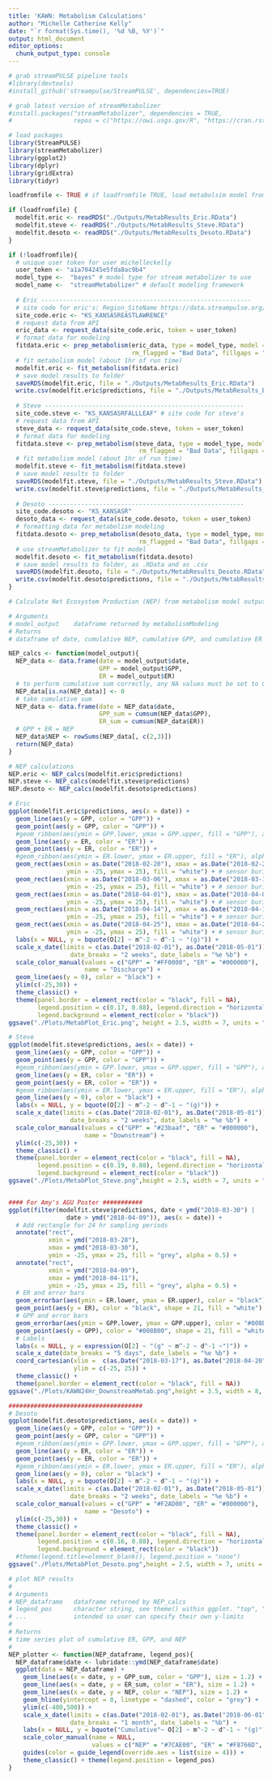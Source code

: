 ```yaml
---
title: 'KAWN: Metabolism Calculations'
author: "Michelle Catherine Kelly"
date: "`r format(Sys.time(), '%d %B, %Y')`"
output: html_document
editor_options: 
  chunk_output_type: console
---
```


```r
# grab streamPULSE pipeline tools
#library(devtools)
#install_github('streampulse/StreamPULSE', dependencies=TRUE)

# grab latest version of streamMetabolizer
#install.packages("streamMetabolizer", dependencies = TRUE, 
#                 repos = c("https://owi.usgs.gov/R", "https://cran.rstudio.com"))

# load packages
library(StreamPULSE)
library(streamMetabolizer)
library(ggplot2)
library(dplyr)
library(gridExtra)
library(tidyr)
```

```r
loadfromfile <- TRUE # if loadfromfile TRUE, load metabolsim model from saved RData file

if (loadfromfile) {
  modelfit.eric <- readRDS("./Outputs/MetabResults_Eric.RData")
  modelfit.steve <- readRDS("./Outputs/MetabResults_Steve.RData")
  modelfit.desoto <- readRDS("./Outputs/MetabResults_Desoto.RData")
}
```

```r
if (!loadfromfile){
  # unique user token for user michelleckelly
  user_token <- "a1a704245e5fda8ac9b4" 
  model_type <-  "bayes" # model type for stream metabolizer to use
  model_name <-  "streamMetabolizer" # default modeling framework
  
  # Eric ----------------------------------------------------------
  # site code for eric's: Region_SiteName https://data.streampulse.org/sitelist
  site_code.eric <- "KS_KANSASREASTLAWRENCE"
  # request data from API
  eric_data <- request_data(site_code.eric, token = user_token) 
  # format data for modeling
  fitdata.eric <- prep_metabolism(eric_data, type = model_type, model = model_name,
                                  rm_flagged = "Bad Data", fillgaps = "interpolation")
  # fit metabolism model (about 1hr of run time)
  modelfit.eric <- fit_metabolism(fitdata.eric)
  # save model results to folder
  saveRDS(modelfit.eric, file = "./Outputs/MetabResults_Eric.RData") 
  write.csv(modelfit.eric$predictions, file = "./Outputs/MetabResults_Eric.csv")
  
  # Steve -------------------------------------------------------
  site_code.steve <- "KS_KANSASRFALLLEAF" # site code for steve's
  # request data from API
  steve_data <- request_data(site_code.steve, token = user_token) 
  # format data for modeling
  fitdata.steve <- prep_metabolism(steve_data, type = model_type, model = model_name,
                                    rm_flagged = "Bad Data", fillgaps = "interpolation")
  # fit metabolism model (about 1hr of run time)
  modelfit.steve <- fit_metabolism(fitdata.steve)
  # save model results to folder
  saveRDS(modelfit.steve, file = "./Outputs/MetabResults_Steve.RData") 
  write.csv(modelfit.steve$predictions, file = "./Outputs/MetabResults_Steve.csv")
  
  # Desoto ------------------------------------------------------
  site_code.desoto <- "KS_KANSASR"
  desoto_data <- request_data(site_code.desoto, token = user_token)
  # formatting data for metabolism modeling
  fitdata.desoto <- prep_metabolism(desoto_data, type = model_type, model = model_name,
                                    rm_flagged = "Bad Data", fillgaps = "interpolation")
  # use streamMetabolizer to fit model
  modelfit.desoto <- fit_metabolism(fitdata.desoto)
  # save model results to folder, as .RData and as .csv
  saveRDS(modelfit.desoto, file = "./Outputs/MetabResults_Desoto.RData") 
  write.csv(modelfit.desoto$predictions, file = "./Outputs/MetabResults_Desoto.csv")
}
```

```r
# Calculate Net Ecosystem Production (NEP) from metabolism model output

# Arguments
# model_output    dataframe returned by metabolismModeling
# Returns
# dataframe of date, cumulative NEP, cumulative GPP, and cumulative ER for site

NEP_calcs <- function(model_output){
  NEP_data <- data.frame(date = model_output$date,
                         GPP = model_output$GPP,
                         ER = model_output$ER)
  # to perform cumulative sum correctly, any NA values must be set to 0
  NEP_data[is.na(NEP_data)] <- 0
  # take cumulative sum
  NEP_data <- data.frame(date = NEP_data$date,
                         GPP_sum = cumsum(NEP_data$GPP),
                         ER_sum = cumsum(NEP_data$ER))
  # GPP + ER = NEP
  NEP_data$NEP <- rowSums(NEP_data[, c(2,3)])
  return(NEP_data)
}

# NEP calculations
NEP.eric <- NEP_calcs(modelfit.eric$predictions)
NEP.steve <- NEP_calcs(modelfit.steve$predictions)
NEP.desoto <- NEP_calcs(modelfit.desoto$predictions)
```

```r
# Eric
ggplot(modelfit.eric$predictions, aes(x = date)) +
  geom_line(aes(y = GPP, color = "GPP")) +
  geom_point(aes(y = GPP, color = "GPP")) +
  #geom_ribbon(aes(ymin = GPP.lower, ymax = GPP.upper, fill = "GPP"), alpha = 0.3) +
  geom_line(aes(y = ER, color = "ER")) +
  geom_point(aes(y = ER, color = "ER")) +
  #geom_ribbon(aes(ymin = ER.lower, ymax = ER.upper, fill = "ER"), alpha = 0.3) +
  geom_rect(aes(xmin = as.Date("2018-02-20"), xmax = as.Date("2018-02-23"), 
                ymin = -25, ymax = 25), fill = "white") + # sensor burial
  geom_rect(aes(xmin = as.Date("2018-03-06"), xmax = as.Date("2018-03-12"), 
                ymin = -25, ymax = 25), fill = "white") + # sensor burial
  geom_rect(aes(xmin = as.Date("2018-04-01"), xmax = as.Date("2018-04-04"), 
                ymin = -25, ymax = 25), fill = "white") + # sensor burial
  geom_rect(aes(xmin = as.Date("2018-04-14"), xmax = as.Date("2018-04-17"), 
                ymin = -25, ymax = 25), fill = "white") + # sensor burial
  geom_rect(aes(xmin = as.Date("2018-04-25"), xmax = as.Date("2018-04-27"), 
                ymin = -25, ymax = 25), fill = "white") + # sensor burial
  labs(x = NULL, y = bquote(O[2] ~ m^-2 ~ d^-1 ~ "(g)")) +
  scale_x_date(limits = c(as.Date("2018-02-01"), as.Date("2018-05-01")), 
                 date_breaks = "2 weeks", date_labels = "%e %b") +
  scale_color_manual(values = c("GPP" = "#FF0000", "ER" = "#000000"), 
                     name = "Discharge") +
  geom_line(aes(y = 0), color = "black") +
  ylim(c(-25,30)) + 
  theme_classic() +
  theme(panel.border = element_rect(color = "black", fill = NA),
        legend.position = c(0.17, 0.88), legend.direction = "horizontal",
        legend.background = element_rect(color = "black"))
ggsave("./Plots/MetabPlot_Eric.png", height = 2.5, width = 7, units = "in")

# Steve
ggplot(modelfit.steve$predictions, aes(x = date)) +
  geom_line(aes(y = GPP, color = "GPP")) +
  geom_point(aes(y = GPP, color = "GPP")) +
  #geom_ribbon(aes(ymin = GPP.lower, ymax = GPP.upper, fill = "GPP"), alpha = 0.3) +
  geom_line(aes(y = ER, color = "ER")) +
  geom_point(aes(y = ER, color = "ER")) +
  #geom_ribbon(aes(ymin = ER.lower, ymax = ER.upper, fill = "ER"), alpha = 0.3) +
  geom_line(aes(y = 0), color = "black") +
  labs(x = NULL, y = bquote(O[2] ~ m^-2 ~ d^-1 ~ "(g)")) +
  scale_x_date(limits = c(as.Date("2018-02-01"), as.Date("2018-05-01")), 
                 date_breaks = "2 weeks", date_labels = "%e %b") +
  scale_color_manual(values = c("GPP" = "#23baaf", "ER" = "#000000"), 
                     name = "Downstream") +
  ylim(c(-25,30)) + 
  theme_classic() +
  theme(panel.border = element_rect(color = "black", fill = NA),
        legend.position = c(0.19, 0.88), legend.direction = "horizontal",
        legend.background = element_rect(color = "black"))
ggsave("./Plots/MetabPlot_Steve.png",height = 2.5, width = 7, units = "in")


#### For Amy's AGU Poster ###########
ggplot(filter(modelfit.steve$predictions, date < ymd("2018-03-30") | 
                date > ymd("2018-04-09")), aes(x = date)) +
  # Add rectangle for 24 hr sampling periods
  annotate("rect", 
           xmin = ymd("2018-03-28"),
           xmax = ymd("2018-03-30"),
           ymin = -25, ymax = 25, fill = "grey", alpha = 0.5) +
  annotate("rect", 
           xmin = ymd("2018-04-09"),
           xmax = ymd("2018-04-11"),
           ymin = -25, ymax = 25, fill = "grey", alpha = 0.5) +
  # ER and error bars
  geom_errorbar(aes(ymin = ER.lower, ymax = ER.upper), color = "black") +
  geom_point(aes(y = ER), color = "black", shape = 21, fill = "white") +
  # GPP and error bars
  geom_errorbar(aes(ymin = GPP.lower, ymax = GPP.upper), color = "#008B00") +
  geom_point(aes(y = GPP), color = "#008B00", shape = 21, fill = "white") +
  # Labels
  labs(x = NULL, y = expression(O[2] ~ "(g" ~ m^-2 ~ d^-1 ~")")) +
  scale_x_date(date_breaks = "5 days", date_labels = "%e %b") +
  coord_cartesian(xlim =  c(as.Date("2018-03-17"), as.Date("2018-04-20")),
                  ylim = c(-25, 25)) +
  theme_classic() +
  theme(panel.border = element_rect(color = "black", fill = NA))
ggsave("./Plots/KAWN24Hr_DownstreamMetab.png",height = 3.5, width = 8, units = "in")

#####################################
# Desoto
ggplot(modelfit.desoto$predictions, aes(x = date)) +
  geom_line(aes(y = GPP, color = "GPP")) +
  geom_point(aes(y = GPP, color = "GPP")) +
  #geom_ribbon(aes(ymin = GPP.lower, ymax = GPP.upper, fill = "GPP"), alpha = 0.3) +
  geom_line(aes(y = ER, color = "ER")) +
  geom_point(aes(y = ER, color = "ER")) +
  #geom_ribbon(aes(ymin = ER.lower, ymax = ER.upper, fill = "ER"), alpha = 0.3) +
  geom_line(aes(y = 0), color = "black") +
  labs(x = NULL, y = bquote(O[2] ~ m^-2 ~ d^-1 ~ "(g)")) +
  scale_x_date(limits = c(as.Date("2018-02-01"), as.Date("2018-05-01")), 
                 date_breaks = "2 weeks", date_labels = "%e %b") +
  scale_color_manual(values = c("GPP" = "#F2AD00", "ER" = "#000000"), 
                     name = "Desoto") +
  ylim(c(-25,30)) + 
  theme_classic() +
  theme(panel.border = element_rect(color = "black", fill = NA),
        legend.position = c(0.16, 0.88), legend.direction = "horizontal",
        legend.background = element_rect(color = "black"))
  #theme(legend.title=element_blank(), legend.position = "none")
ggsave("./Plots/MetabPlot_Desoto.png",height = 2.5, width = 7, units = "in")
```

```r
# plot NEP results
#
# Arguments
# NEP_dataframe   dataframe returned by NEP_calcs
# legend_pos      character string, see theme() within ggplot. "top", "bottom", "left", "right" or "none"
# ...             intended so user can specify their own y-limits
#
# Returns
# time series plot of cumulative ER, GPP, and NEP
#
NEP_plotter <- function(NEP_dataframe, legend_pos){
  NEP_dataframe$date <- lubridate::ymd(NEP_dataframe$date)
  ggplot(data = NEP_dataframe) +
    geom_line(aes(x = date, y = GPP_sum, color = "GPP"), size = 1.2) +
    geom_line(aes(x = date, y = ER_sum, color = "ER"), size = 1.2) +
    geom_line(aes(x = date, y = NEP, color = "NEP"), size = 1.2) +
    geom_hline(yintercept = 0, linetype = "dashed", color = "grey") +
    ylim(c(-400,500)) +
    scale_x_date(limits = c(as.Date("2018-02-01"), as.Date("2018-06-01")),
                 date_breaks = "1 month", date_labels = "%b") +
    labs(x = NULL, y = bquote("Cumulative"~ O[2] ~ m^-2 ~ d^-1 ~ "(g)")) +
    scale_color_manual(name = NULL, 
                       values = c("NEP" = "#7CAE00", "ER" = "#F8766D", "GPP" = "#00BFC4")) +
    guides(color = guide_legend(override.aes = list(size = 4))) +
    theme_classic() + theme(legend.position = legend_pos)
}
```
